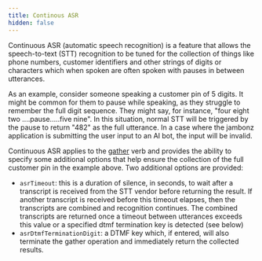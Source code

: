 ```yaml
---
title: Continous ASR
hidden: false
---
```


Continuous ASR (automatic speech recognition) is a feature that allows the speech-to-text (STT) recognition to be tuned for the collection of things like phone numbers, customer identifiers and other strings of digits or characters which when spoken are often spoken with pauses in between utterances.

As an example, consider someone speaking a customer pin of 5 digits.  It might be common for them to pause while speaking, as they struggle to remember the full digit sequence.  They might say, for instance, "four eight two ....pause.....five nine".  In this situation, normal STT will be triggered by the pause to return "482" as the full utterance.  In a case where the jambonz application is submitting the user input to an AI bot, the input will be invalid.

Continuous ASR applies to the [gather](/docs/webhooks/gather) verb and provides the ability to specify some additional options that help ensure the collection of the full customer pin in the example above. Two additional options are provided:

- `asrTimeout`: this is a duration of silence, in seconds, to wait after a transcript is received from the STT vendor before returning the result.  If another transcript is received before this timeout elapses, then the transcripts are combined and recognition continues.  The combined transcripts are returned once a timeout between utterances exceeds this value or a specified dtmf termination key is detected (see below)
- `asrDtmfTerminationDigit`: a DTMF key which, if entered, will also terminate the gather operation and immediately return the collected results.